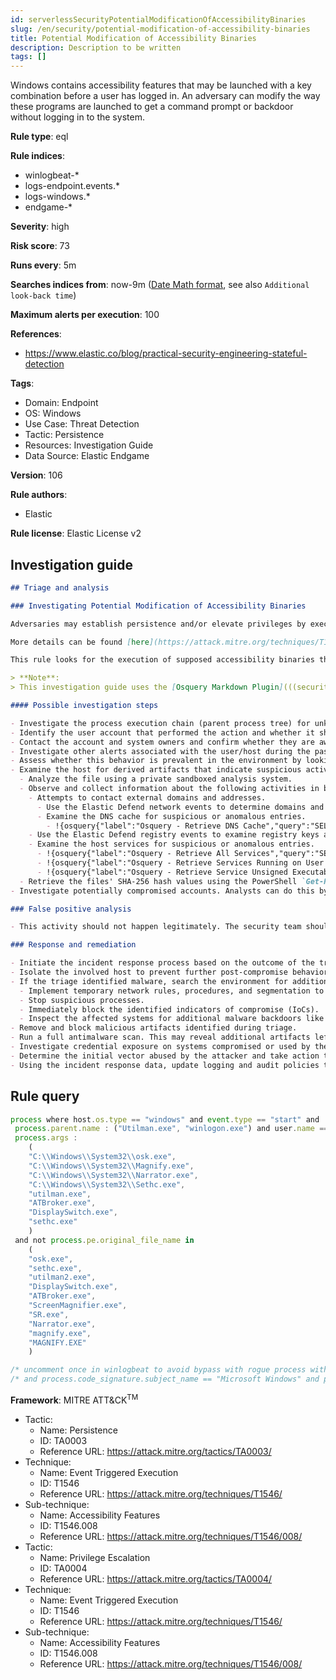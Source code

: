 ```yaml
---
id: serverlessSecurityPotentialModificationOfAccessibilityBinaries
slug: /en/security/potential-modification-of-accessibility-binaries
title: Potential Modification of Accessibility Binaries
description: Description to be written
tags: []
---
```


<div id="potential-modification-of-accessibility-binaries"></div>

Windows contains accessibility features that may be launched with a key combination before a user has logged in. An adversary can modify the way these programs are launched to get a command prompt or backdoor without logging in to the system.

**Rule type**: eql

**Rule indices**:

* winlogbeat-*
* logs-endpoint.events.*
* logs-windows.*
* endgame-*

**Severity**: high

**Risk score**: 73

**Runs every**: 5m

**Searches indices from**: now-9m ([Date Math format](((ref))/common-options.html#date-math), see also <DocLink id="serverlessSecurityRulesUiCreate" section="set-the-rules-schedule">`Additional look-back time`</DocLink>)

**Maximum alerts per execution**: 100

**References**:

* https://www.elastic.co/blog/practical-security-engineering-stateful-detection

**Tags**:

* Domain: Endpoint
* OS: Windows
* Use Case: Threat Detection
* Tactic: Persistence
* Resources: Investigation Guide
* Data Source: Elastic Endgame

**Version**: 106

**Rule authors**:

* Elastic

**Rule license**: Elastic License v2

## Investigation guide

```markdown
## Triage and analysis

### Investigating Potential Modification of Accessibility Binaries

Adversaries may establish persistence and/or elevate privileges by executing malicious content triggered by accessibility features. Windows contains accessibility features that may be launched with a key combination before a user has logged in (ex: when the user is on the Windows logon screen). An adversary can modify the way these programs are launched to get a command prompt or backdoor without logging in to the system.

More details can be found [here](https://attack.mitre.org/techniques/T1546/008/).

This rule looks for the execution of supposed accessibility binaries that don't match any of the accessibility features binaries' original file names, which is likely a custom binary deployed by the attacker.

> **Note**:
> This investigation guide uses the [Osquery Markdown Plugin](((security-guide))/invest-guide-run-osquery.html) introduced in Elastic Stack version 8.5.0. Older Elastic Stack versions will display unrendered Markdown in this guide.

#### Possible investigation steps

- Investigate the process execution chain (parent process tree) for unknown processes. Examine their executable files for prevalence, whether they are located in expected locations, and if they are signed with valid digital signatures.
- Identify the user account that performed the action and whether it should perform this kind of action.
- Contact the account and system owners and confirm whether they are aware of this activity.
- Investigate other alerts associated with the user/host during the past 48 hours.
- Assess whether this behavior is prevalent in the environment by looking for similar occurrences across hosts.
- Examine the host for derived artifacts that indicate suspicious activities:
  - Analyze the file using a private sandboxed analysis system.
  - Observe and collect information about the following activities in both the sandbox and the alert subject host:
    - Attempts to contact external domains and addresses.
      - Use the Elastic Defend network events to determine domains and addresses contacted by the subject process by filtering by the process' `process.entity_id`.
      - Examine the DNS cache for suspicious or anomalous entries.
        - !{osquery{"label":"Osquery - Retrieve DNS Cache","query":"SELECT * FROM dns_cache"}}
    - Use the Elastic Defend registry events to examine registry keys accessed, modified, or created by the related processes in the process tree.
    - Examine the host services for suspicious or anomalous entries.
      - !{osquery{"label":"Osquery - Retrieve All Services","query":"SELECT description, display_name, name, path, pid, service_type, start_type, status, user_account FROM services"}}
      - !{osquery{"label":"Osquery - Retrieve Services Running on User Accounts","query":"SELECT description, display_name, name, path, pid, service_type, start_type, status, user_account FROM services WHERE\nNOT (user_account LIKE '%LocalSystem' OR user_account LIKE '%LocalService' OR user_account LIKE '%NetworkService' OR\nuser_account == null)\n"}}
      - !{osquery{"label":"Osquery - Retrieve Service Unsigned Executables with Virustotal Link","query":"SELECT concat('https://www.virustotal.com/gui/file/', sha1) AS VtLink, name, description, start_type, status, pid,\nservices.path FROM services JOIN authenticode ON services.path = authenticode.path OR services.module_path =\nauthenticode.path JOIN hash ON services.path = hash.path WHERE authenticode.result != 'trusted'\n"}}
  - Retrieve the files' SHA-256 hash values using the PowerShell `Get-FileHash` cmdlet and search for the existence and reputation of the hashes in resources like VirusTotal, Hybrid-Analysis, CISCO Talos, Any.run, etc.
- Investigate potentially compromised accounts. Analysts can do this by searching for login events (for example, 4624) to the target host after the registry modification.

### False positive analysis

- This activity should not happen legitimately. The security team should address any potential benign true positive (B-TP), as this configuration can put the user and the domain at risk.

### Response and remediation

- Initiate the incident response process based on the outcome of the triage.
- Isolate the involved host to prevent further post-compromise behavior.
- If the triage identified malware, search the environment for additional compromised hosts.
  - Implement temporary network rules, procedures, and segmentation to contain the malware.
  - Stop suspicious processes.
  - Immediately block the identified indicators of compromise (IoCs).
  - Inspect the affected systems for additional malware backdoors like reverse shells, reverse proxies, or droppers that attackers could use to reinfect the system.
- Remove and block malicious artifacts identified during triage.
- Run a full antimalware scan. This may reveal additional artifacts left in the system, persistence mechanisms, and malware components.
- Investigate credential exposure on systems compromised or used by the attacker to ensure all compromised accounts are identified. Reset passwords for these accounts and other potentially compromised credentials, such as email, business systems, and web services.
- Determine the initial vector abused by the attacker and take action to prevent reinfection through the same vector.
- Using the incident response data, update logging and audit policies to improve the mean time to detect (MTTD) and the mean time to respond (MTTR).
```

## Rule query

```js
process where host.os.type == "windows" and event.type == "start" and
 process.parent.name : ("Utilman.exe", "winlogon.exe") and user.name == "SYSTEM" and
 process.args :
    (
    "C:\\Windows\\System32\\osk.exe",
    "C:\\Windows\\System32\\Magnify.exe",
    "C:\\Windows\\System32\\Narrator.exe",
    "C:\\Windows\\System32\\Sethc.exe",
    "utilman.exe",
    "ATBroker.exe",
    "DisplaySwitch.exe",
    "sethc.exe"
    )
 and not process.pe.original_file_name in
    (
    "osk.exe",
    "sethc.exe",
    "utilman2.exe",
    "DisplaySwitch.exe",
    "ATBroker.exe",
    "ScreenMagnifier.exe",
    "SR.exe",
    "Narrator.exe",
    "magnify.exe",
    "MAGNIFY.EXE"
    )

/* uncomment once in winlogbeat to avoid bypass with rogue process with matching pe original file name */
/* and process.code_signature.subject_name == "Microsoft Windows" and process.code_signature.status == "trusted" */

```

**Framework**: MITRE ATT&CK<sup>TM</sup>

* Tactic:
    * Name: Persistence
    * ID: TA0003
    * Reference URL: https://attack.mitre.org/tactics/TA0003/
* Technique:
    * Name: Event Triggered Execution
    * ID: T1546
    * Reference URL: https://attack.mitre.org/techniques/T1546/
* Sub-technique:
    * Name: Accessibility Features
    * ID: T1546.008
    * Reference URL: https://attack.mitre.org/techniques/T1546/008/
* Tactic:
    * Name: Privilege Escalation
    * ID: TA0004
    * Reference URL: https://attack.mitre.org/tactics/TA0004/
* Technique:
    * Name: Event Triggered Execution
    * ID: T1546
    * Reference URL: https://attack.mitre.org/techniques/T1546/
* Sub-technique:
    * Name: Accessibility Features
    * ID: T1546.008
    * Reference URL: https://attack.mitre.org/techniques/T1546/008/

